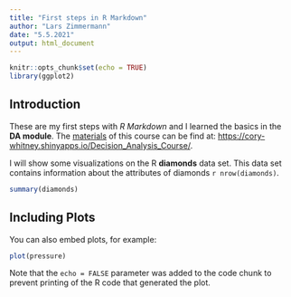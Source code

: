 ```yaml
---
title: "First steps in R Markdown"
author: "Lars Zimmermann"
date: "5.5.2021"
output: html_document
---
```


```r
knitr::opts_chunk$set(echo = TRUE)
library(ggplot2)
```

## Introduction

These are my first steps with _R Markdown_ and I learned the basics in the **DA module**. The [materials](https://cory-whitney.shinyapps.io/Decision_Analysis_Course/) of this course can be find at:  <https://cory-whitney.shinyapps.io/Decision_Analysis_Course/>.

I will show some visualizations on the R **diamonds** data set. This data set contains information about the attributes of diamonds `r nrow(diamonds)`. 

```r
summary(diamonds)
```

## Including Plots

You can also embed plots, for example:

```r
plot(pressure)
```

Note that the `echo = FALSE` parameter was added to the code chunk to prevent printing of the R code that generated the plot.
